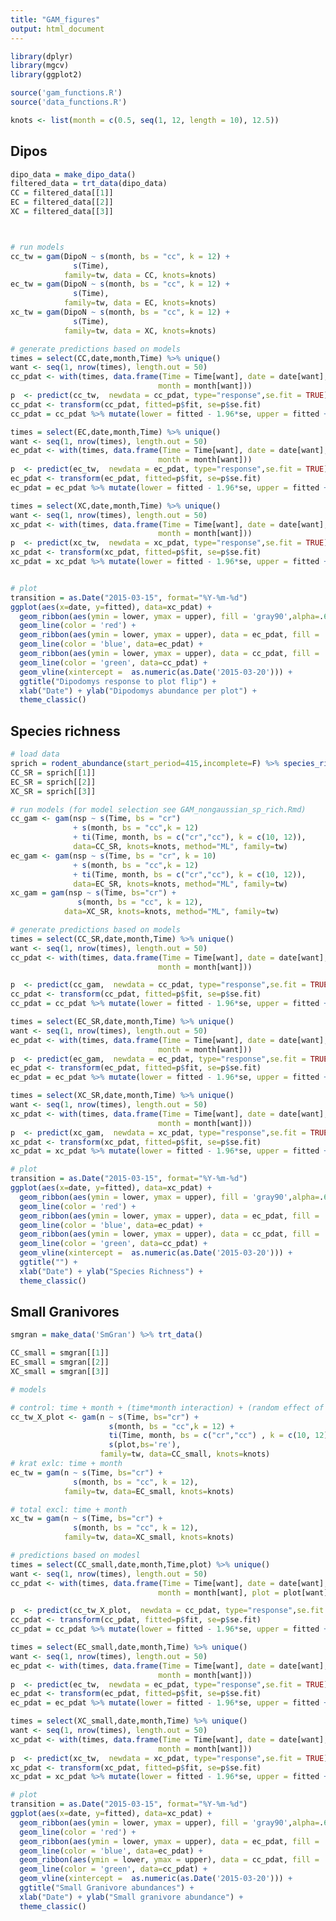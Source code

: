 ```yaml
---
title: "GAM_figures"
output: html_document
---
```


```r
library(dplyr)
library(mgcv)
library(ggplot2)

source('gam_functions.R')
source('data_functions.R')

knots <- list(month = c(0.5, seq(1, 12, length = 10), 12.5))
```

## Dipos
```r
dipo_data = make_dipo_data()
filtered_data = trt_data(dipo_data)
CC = filtered_data[[1]]
EC = filtered_data[[2]]
XC = filtered_data[[3]]



# run models
cc_tw = gam(DipoN ~ s(month, bs = "cc", k = 12) + 
              s(Time), 
            family=tw, data = CC, knots=knots)
ec_tw = gam(DipoN ~ s(month, bs = "cc", k = 12) + 
              s(Time), 
            family=tw, data = EC, knots=knots)
xc_tw = gam(DipoN ~ s(month, bs = "cc", k = 12) + 
              s(Time), 
            family=tw, data = XC, knots=knots)

# generate predictions based on models
times = select(CC,date,month,Time) %>% unique()
want <- seq(1, nrow(times), length.out = 50)
cc_pdat <- with(times, data.frame(Time = Time[want], date = date[want], 
                                 month = month[want]))
p  <- predict(cc_tw,  newdata = cc_pdat, type="response",se.fit = TRUE)
cc_pdat <- transform(cc_pdat, fitted=p$fit, se=p$se.fit)
cc_pdat = cc_pdat %>% mutate(lower = fitted - 1.96*se, upper = fitted + 1.96*se)

times = select(EC,date,month,Time) %>% unique()
want <- seq(1, nrow(times), length.out = 50)
ec_pdat <- with(times, data.frame(Time = Time[want], date = date[want], 
                                 month = month[want]))
p  <- predict(ec_tw,  newdata = ec_pdat, type="response",se.fit = TRUE)
ec_pdat <- transform(ec_pdat, fitted=p$fit, se=p$se.fit)
ec_pdat = ec_pdat %>% mutate(lower = fitted - 1.96*se, upper = fitted + 1.96*se)

times = select(XC,date,month,Time) %>% unique()
want <- seq(1, nrow(times), length.out = 50)
xc_pdat <- with(times, data.frame(Time = Time[want], date = date[want], 
                                 month = month[want]))
p  <- predict(xc_tw,  newdata = xc_pdat, type="response",se.fit = TRUE)
xc_pdat <- transform(xc_pdat, fitted=p$fit, se=p$se.fit)
xc_pdat = xc_pdat %>% mutate(lower = fitted - 1.96*se, upper = fitted + 1.96*se)


# plot
transition = as.Date("2015-03-15", format="%Y-%m-%d")
ggplot(aes(x=date, y=fitted), data=xc_pdat) +
  geom_ribbon(aes(ymin = lower, ymax = upper), fill = 'gray90',alpha=.6) + 
  geom_line(color = 'red') +
  geom_ribbon(aes(ymin = lower, ymax = upper), data = ec_pdat, fill = 'gray90',alpha=.6) +
  geom_line(color = 'blue', data=ec_pdat) +
  geom_ribbon(aes(ymin = lower, ymax = upper), data = cc_pdat, fill = 'gray90',alpha=.6) +
  geom_line(color = 'green', data=cc_pdat) +
  geom_vline(xintercept =  as.numeric(as.Date('2015-03-20'))) +
  ggtitle("Dipodomys response to plot flip") +
  xlab("Date") + ylab("Dipodomys abundance per plot") +
  theme_classic()
```

## Species richness
```r
# load data
sprich = rodent_abundance(start_period=415,incomplete=F) %>% species_rich() %>% trt_data()
CC_SR = sprich[[1]]
EC_SR = sprich[[2]]
XC_SR = sprich[[3]]

# run models (for model selection see GAM_nongaussian_sp_rich.Rmd)
cc_gam <- gam(nsp ~ s(Time, bs = "cr") 
              + s(month, bs = "cc",k = 12) 
              + ti(Time, month, bs = c("cr","cc"), k = c(10, 12)), 
              data=CC_SR, knots=knots, method="ML", family=tw)
ec_gam <- gam(nsp ~ s(Time, bs = "cr", k = 10) 
              + s(month, bs = "cc",k = 12) 
              + ti(Time, month, bs = c("cr","cc"), k = c(10, 12)), 
              data=EC_SR, knots=knots, method="ML", family=tw)
xc_gam = gam(nsp ~ s(Time, bs="cr") +
               s(month, bs = "cc", k = 12), 
            data=XC_SR, knots=knots, method="ML", family=tw)

# generate predictions based on models
times = select(CC_SR,date,month,Time) %>% unique()
want <- seq(1, nrow(times), length.out = 50)
cc_pdat <- with(times, data.frame(Time = Time[want], date = date[want], 
                                 month = month[want]))

p  <- predict(cc_gam,  newdata = cc_pdat, type="response",se.fit = TRUE)
cc_pdat <- transform(cc_pdat, fitted=p$fit, se=p$se.fit)
cc_pdat = cc_pdat %>% mutate(lower = fitted - 1.96*se, upper = fitted + 1.96*se)

times = select(EC_SR,date,month,Time) %>% unique()
want <- seq(1, nrow(times), length.out = 50)
ec_pdat <- with(times, data.frame(Time = Time[want], date = date[want], 
                                 month = month[want]))
p  <- predict(ec_gam,  newdata = ec_pdat, type="response",se.fit = TRUE)
ec_pdat <- transform(ec_pdat, fitted=p$fit, se=p$se.fit)
ec_pdat = ec_pdat %>% mutate(lower = fitted - 1.96*se, upper = fitted + 1.96*se)

times = select(XC_SR,date,month,Time) %>% unique()
want <- seq(1, nrow(times), length.out = 50)
xc_pdat <- with(times, data.frame(Time = Time[want], date = date[want], 
                                 month = month[want]))
p  <- predict(xc_gam,  newdata = xc_pdat, type="response",se.fit = TRUE)
xc_pdat <- transform(xc_pdat, fitted=p$fit, se=p$se.fit)
xc_pdat = xc_pdat %>% mutate(lower = fitted - 1.96*se, upper = fitted + 1.96*se)

# plot
transition = as.Date("2015-03-15", format="%Y-%m-%d")
ggplot(aes(x=date, y=fitted), data=xc_pdat) +
  geom_ribbon(aes(ymin = lower, ymax = upper), fill = 'gray90',alpha=.6) + 
  geom_line(color = 'red') +
  geom_ribbon(aes(ymin = lower, ymax = upper), data = ec_pdat, fill = 'gray90',alpha=.6) +
  geom_line(color = 'blue', data=ec_pdat) +
  geom_ribbon(aes(ymin = lower, ymax = upper), data = cc_pdat, fill = 'gray90',alpha=.6) +
  geom_line(color = 'green', data=cc_pdat) +
  geom_vline(xintercept =  as.numeric(as.Date('2015-03-20'))) +
  ggtitle("") +
  xlab("Date") + ylab("Species Richness") +
  theme_classic()
```
## Small Granivores
```r
smgran = make_data('SmGran') %>% trt_data()

CC_small = smgran[[1]]
EC_small = smgran[[2]]
XC_small = smgran[[3]]

# models

# control: time + month + (time*month interaction) + (random effect of plot)
cc_tw_X_plot <- gam(n ~ s(Time, bs="cr") + 
                      s(month, bs = "cc",k = 12) + 
                      ti(Time, month, bs = c("cr","cc") , k = c(10, 12)) + 
                      s(plot,bs='re'),
                    family=tw, data=CC_small, knots=knots)
# krat exlc: time + month
ec_tw = gam(n ~ s(Time, bs="cr") +
              s(month, bs = "cc", k = 12), 
            family=tw, data=EC_small, knots=knots)

# total excl: time + month
xc_tw = gam(n ~ s(Time, bs="cr") +
              s(month, bs = "cc", k = 12),
            family=tw, data=XC_small, knots=knots)

# predictions based on modesl
times = select(CC_small,date,month,Time,plot) %>% unique()
want <- seq(1, nrow(times), length.out = 50)
cc_pdat <- with(times, data.frame(Time = Time[want], date = date[want], 
                                 month = month[want], plot = plot[want]))

p  <- predict(cc_tw_X_plot,  newdata = cc_pdat, type="response",se.fit = TRUE)
cc_pdat <- transform(cc_pdat, fitted=p$fit, se=p$se.fit)
cc_pdat = cc_pdat %>% mutate(lower = fitted - 1.96*se, upper = fitted + 1.96*se)

times = select(EC_small,date,month,Time) %>% unique()
want <- seq(1, nrow(times), length.out = 50)
ec_pdat <- with(times, data.frame(Time = Time[want], date = date[want], 
                                 month = month[want]))
p  <- predict(ec_tw,  newdata = ec_pdat, type="response",se.fit = TRUE)
ec_pdat <- transform(ec_pdat, fitted=p$fit, se=p$se.fit)
ec_pdat = ec_pdat %>% mutate(lower = fitted - 1.96*se, upper = fitted + 1.96*se)

times = select(XC_small,date,month,Time) %>% unique()
want <- seq(1, nrow(times), length.out = 50)
xc_pdat <- with(times, data.frame(Time = Time[want], date = date[want], 
                                 month = month[want]))
p  <- predict(xc_tw,  newdata = xc_pdat, type="response",se.fit = TRUE)
xc_pdat <- transform(xc_pdat, fitted=p$fit, se=p$se.fit)
xc_pdat = xc_pdat %>% mutate(lower = fitted - 1.96*se, upper = fitted + 1.96*se)

# plot
transition = as.Date("2015-03-15", format="%Y-%m-%d")
ggplot(aes(x=date, y=fitted), data=xc_pdat) +
  geom_ribbon(aes(ymin = lower, ymax = upper), fill = 'gray90',alpha=.6) + 
  geom_line(color = 'red') +
  geom_ribbon(aes(ymin = lower, ymax = upper), data = ec_pdat, fill = 'gray90',alpha=.6) +
  geom_line(color = 'blue', data=ec_pdat) +
  geom_ribbon(aes(ymin = lower, ymax = upper), data = cc_pdat, fill = 'gray90',alpha=.6) +
  geom_line(color = 'green', data=cc_pdat) +
  geom_vline(xintercept =  as.numeric(as.Date('2015-03-20'))) +
  ggtitle("Small Granivore abundances") +
  xlab("Date") + ylab("Small granivore abundance") +
  theme_classic()
```

